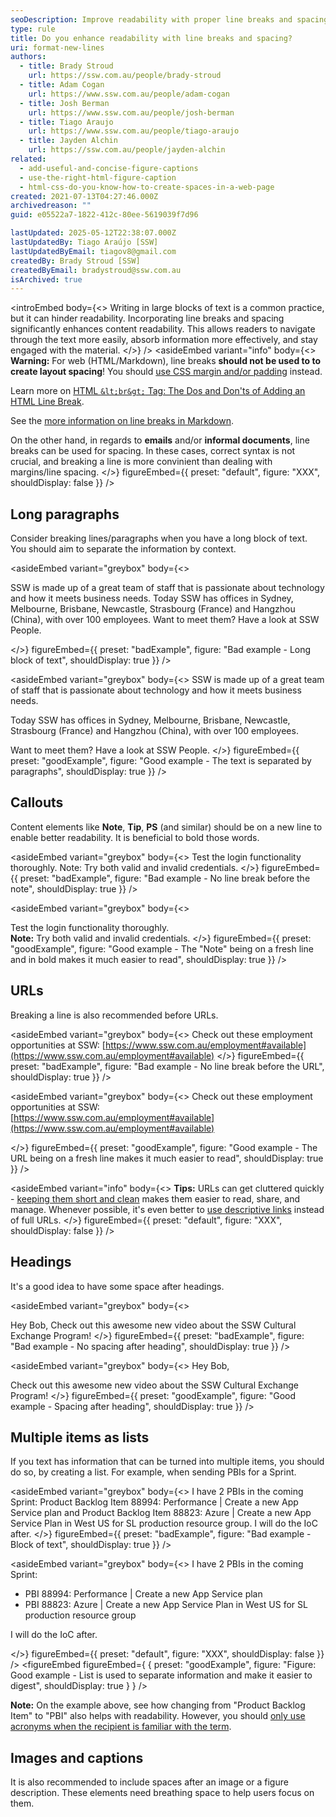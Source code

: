 ```yaml
---
seoDescription: Improve readability with proper line breaks and spacing in your content to enhance user engagement and comprehension.
type: rule
title: Do you enhance readability with line breaks and spacing?
uri: format-new-lines
authors:
  - title: Brady Stroud
    url: https://ssw.com.au/people/brady-stroud
  - title: Adam Cogan
    url: https://www.ssw.com.au/people/adam-cogan
  - title: Josh Berman
    url: https://www.ssw.com.au/people/josh-berman
  - title: Tiago Araujo
    url: https://www.ssw.com.au/people/tiago-araujo
  - title: Jayden Alchin
    url: https://ssw.com.au/people/jayden-alchin
related:
  - add-useful-and-concise-figure-captions
  - use-the-right-html-figure-caption
  - html-css-do-you-know-how-to-create-spaces-in-a-web-page
created: 2021-07-13T04:27:46.000Z
archivedreason: ""
guid: e05522a7-1822-412c-80ee-5619039f7d96

lastUpdated: 2025-05-12T22:38:07.000Z
lastUpdatedBy: Tiago Araújo [SSW]
lastUpdatedByEmail: tiagov8@gmail.com
createdBy: Brady Stroud [SSW]
createdByEmail: bradystroud@ssw.com.au
isArchived: true
---
```


<introEmbed
  body={<>
Writing in large blocks of text is a common practice, but it can hinder readability. Incorporating line breaks and spacing significantly enhances content readability. This allows readers to navigate through the text more easily, absorb information more effectively, and stay engaged with the material.
  </>}
/>
<asideEmbed
  variant="info"
  body={<>
    **Warning:** For web (HTML/Markdown), line breaks **should not be used to to create layout spacing**!
You should [use CSS margin and/or padding](/html-css-do-you-know-how-to-create-spaces-in-a-web-page) instead.

Learn more on [HTML `&lt;br&gt;` Tag: The Dos and Don'ts of Adding an HTML Line Break](https://blog.hubspot.com/website/html-line-break).

See the [more information on line breaks in Markdown](https://www.markdownguide.org/basic-syntax/#line-breaks).

On the other hand, in regards to **emails** and/or **informal documents**, line breaks can be used for spacing. In these cases, correct syntax is not crucial, and breaking a line is more convinient than dealing with margins/line spacing.
  </>}
  figureEmbed={{
    preset: "default",
    figure: "XXX",
    shouldDisplay: false
  }}
/>

## Long paragraphs

Consider breaking lines/paragraphs when you have a long block of text. You should aim to separate the information by context.

<asideEmbed
  variant="greybox"
  body={<>
    
SSW is made up of a great team of staff that is passionate about technology and how it meets business needs. Today SSW has offices in Sydney, Melbourne, Brisbane, Newcastle, Strasbourg (France) and Hangzhou (China), with over 100 employees. Want to meet them? Have a look at SSW People.

  </>}
  figureEmbed={{
    preset: "badExample",
    figure: "Bad example - Long block of text",
    shouldDisplay: true
  }}
/>

<asideEmbed
  variant="greybox"
  body={<>
    SSW is made up of a great team of staff that is passionate about technology and how it meets business needs.

Today SSW has offices in Sydney, Melbourne, Brisbane, Newcastle, Strasbourg (France) and Hangzhou (China), with over 100 employees.

Want to meet them? Have a look at SSW People.
  </>}
  figureEmbed={{
    preset: "goodExample",
    figure: "Good example - The text is separated by paragraphs",
    shouldDisplay: true
  }}
/>

## Callouts

Content elements like **Note**, **Tip**, **PS** (and similar) should be on a new line to enable better readability. It is beneficial to bold those words.

<asideEmbed
  variant="greybox"
  body={<>
    Test the login functionality thoroughly. Note: Try both valid and invalid credentials.
  </>}
  figureEmbed={{
    preset: "badExample",
    figure: "Bad example - No line break before the note",
    shouldDisplay: true
  }}
/>

<asideEmbed
  variant="greybox"
  body={<>
    
Test the login functionality thoroughly.\
**Note:** Try both valid and invalid credentials.
  </>}
  figureEmbed={{
    preset: "goodExample",
    figure: "Good example - The \"Note\" being on a fresh line and in bold makes it much easier to read",
    shouldDisplay: true
  }}
/>

## URLs

Breaking a line is also recommended before URLs.

<asideEmbed
  variant="greybox"
  body={<>
    Check out these employment opportunities at SSW: [https://www.ssw.com.au/employment#available](https://www.ssw.com.au/employment#available)
  </>}
  figureEmbed={{
    preset: "badExample",
    figure: "Bad example - No line break before the URL",
    shouldDisplay: true
  }}
/>

<asideEmbed
  variant="greybox"
  body={<>
    Check out these employment opportunities at SSW:  \
[https://www.ssw.com.au/employment#available](https://www.ssw.com.au/employment#available)

  </>}
  figureEmbed={{
    preset: "goodExample",
    figure: "Good example - The URL being on a fresh line makes it much easier to read",
    shouldDisplay: true
  }}
/>

<asideEmbed
  variant="info"
  body={<>
    **Tips:** URLs can get cluttered quickly - [keeping them short and clean](/create-friendly-short-urls) makes them easier to read, share, and manage. Whenever possible, it's even better to [use descriptive links](/descriptive-links) instead of full URLs.
  </>}
  figureEmbed={{
    preset: "default",
    figure: "XXX",
    shouldDisplay: false
  }}
/>

## Headings

It's a good idea to have some space after headings.

<asideEmbed
  variant="greybox"
  body={<>
    
Hey Bob,
Check out this awesome new video about the SSW Cultural Exchange Program!
  </>}
  figureEmbed={{
    preset: "badExample",
    figure: "Bad example - No spacing after heading",
    shouldDisplay: true
  }}
/>

<asideEmbed
  variant="greybox"
  body={<>
    Hey Bob,

Check out this awesome new video about the SSW Cultural Exchange Program!
  </>}
  figureEmbed={{
    preset: "goodExample",
    figure: "Good example - Spacing after heading",
    shouldDisplay: true
  }}
/>

## Multiple items as lists

If you text has information that can be turned into multiple items, you should do so, by creating a list. For example, when sending PBIs for a Sprint.

<asideEmbed
  variant="greybox"
  body={<>
    I have 2 PBIs in the coming Sprint: Product Backlog Item 88994: Performance | Create a new App Service plan and Product Backlog Item 88823: Azure | Create a new App Service Plan in West US for SL production resource group. I will do the IoC after.
  </>}
  figureEmbed={{
    preset: "badExample",
    figure: "Bad example - Block of text",
    shouldDisplay: true
  }}
/>

<asideEmbed
  variant="greybox"
  body={<>
    I have 2 PBIs in the coming Sprint:

* PBI 88994: Performance | Create a new App Service plan
* PBI 88823: Azure | Create a new App Service Plan in West US for SL production resource group

I will do the IoC after.

  </>}
  figureEmbed={{
    preset: "default",
    figure: "XXX",
    shouldDisplay: false
  }}
/>
<figureEmbed figureEmbed={ {
  preset: "goodExample",
  figure: "Figure: Good example - List is used to separate information and make it easier to digest",
  shouldDisplay: true
} } />


**Note:** On the example above, see how changing from "Product Backlog Item" to "PBI" also helps with readability.
However, you should [only use acronyms when the recipient is familiar with the term](/avoid-acronyms).

## Images and captions

It is also recommended to include spaces after an image or a figure description. These elements need breathing space to help users focus on them.
